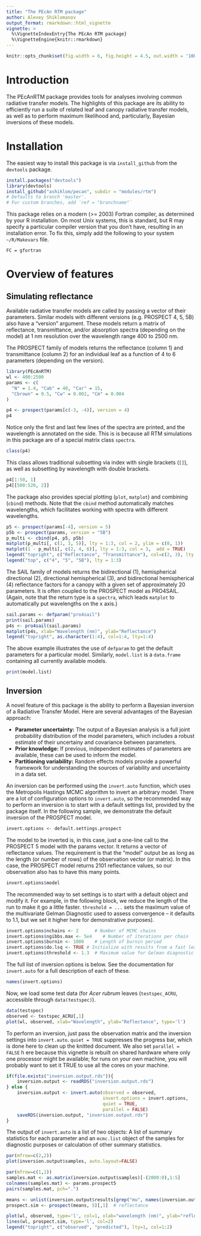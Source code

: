```yaml
---
title: "The PEcAn RTM package"
author: Alexey Shiklomanov
output_format: rmarkdown::html_vignette
vignette: >
  %\VignetteIndexEntry{The PEcAn RTM package}
  %\VignetteEngine{knitr::rmarkdown}
---
```


```r
knitr::opts_chunk$set(fig.width = 6, fig.height = 4.5, out.width = '100%', dpi=60)
```

# Introduction

The PEcAnRTM package provides tools for analyses involving common radiative transfer models. The highlights of this package are its ability to efficiently run a suite of related leaf and canopy radiative transfer models, as well as to perform maximum likelihood and, particularly, Bayesian inversions of these models. 

# Installation
The easiest way to install this package is via `install_github` from the `devtools` package.

```r
install.packages("devtools")
library(devtools)
install_github("ashiklom/pecan", subdir = "modules/rtm")
# Defaults to branch 'master'. 
# For custom branches, add `ref = "branchname"`
```

This package relies on a modern (>= 2003) Fortran compiler, as determined by your R installation. On most Unix systems, this is standard, but R may specify a particular compiler version that you don't have, resulting in an installation error. To fix this, simply add the following to your system `~/R/Makevars` file.

```
FC = gfortran
```

# Overview of features

## Simulating reflectance

Available radiative transfer models are called by passing a vector of their parameters. Similar models with different versions (e.g. PROSPECT 4, 5, 5B) also have a "version" argument. These models return a matrix of reflectance, transmittance, and/or absorption spectra (depending on the model) at 1 nm resolution over the wavelength range 400 to 2500 nm.

The PROSPECT family of models returns the reflectance (column 1) and transmittance (column 2) for an individual leaf as a function of 4 to 6 parameters (depending on the version).

```r
library(PEcAnRTM)
wl <- 400:2500
params <- c(
  "N" = 1.4, "Cab" = 40, "Car" = 15,
  "Cbrown" = 0.5, "Cw" = 0.002, "Cm" = 0.004
)

p4 <- prospect(params[c(-3, -4)], version = 4)
p4
```

Notice only the first and last few lines of the spectra are printed, and the wavelength is annotated on the side.
This is is because all RTM simulations in this package are of a special matrix class `spectra`.

```r
class(p4)
```

This class allows traditional subsetting via index with single brackets (`[]`), as well as subsetting by wavelength with double brackets.

```r
p4[1:50, 1]
p4[[500:520, 2]]
```

The package also provides special plotting (`plot`, `matplot`) and combining (`cbind`) methods. Note that the `cbind` method automatically matches wavelengths, which facilitates working with spectra with different wavelengths.

```r
p5 <- prospect(params[-4], version = 5)
p5b <- prospect(params, version = "5B")
p_multi <- cbind(p4, p5, p5b)
matplot(p_multi[, c(1, 3, 5)], lty = 1:3, col = 2, ylim = c(0, 1))
matplot(1 - p_multi[, c(2, 4, 6)], lty = 1:3, col = 3,  add = TRUE)
legend("topright", c("Reflectance", "Transmittance"), col=c(2, 3), lty = 1)
legend("top", c("4", "5", "5B"), lty = 1:3)
```

The SAIL family of models returns the bidirectional (1), hemispherical directional (2), directional hemispherical (3), and bidirectional hemispherical (4) reflectance factors for a canopy with a given set of approximately 20 parameters. It is often coupled to the PROSPECT model as PRO4SAIL. (Again, note that the return type is a `spectra`, which leads `matplot` to automatically put wavelengths on the x axis.)

```r
sail.params <- defparam("pro4sail")
print(sail.params)
p4s <- pro4sail(sail.params)
matplot(p4s, xlab="Wavelength (nm)", ylab="Reflectance")
legend("topright", as.character(1:4), col=1:4, lty=1:4)
```

The above example illustrates the use of `defparam` to get the default parameters for a particular model. Similarly, `model.list` is a `data.frame` containing all currently available models.

```r
print(model.list)
```


## Inversion

A novel feature of this package is the ability to perform a Bayesian inversion of a Radiative Transfer Model. Here are several advantages of the Bayesian approach:

* **Parameter uncertainty:** The output of a Bayesian analysis is a full joint probability distribution of the model parameters, which includes a robust estimate of their uncertainy and covariance between parameters.
* **Prior knowledge:** If previous, independent estimates of parameters are available, these can be used to inform the model.
* **Partitioning variability:** Random effects models provide a powerful framework for understanding the sources of variability and uncertainty in a data set.

An inversion can be performed using the `invert.auto` function, which uses the Metropolis Hastings MCMC algorithm to invert an arbitrary model. There are a lot of configuration options to `invert.auto`, so the recommended way to perform an inversion is to start with a default settings list, provided by the package itself. In the following sample, we demonstrate the default inversion of the PROSPECT model.

```r
invert.options <- default.settings.prospect
```

The model to be inverted is, in this case, just a one-line call to the PROSPECT 5 model with the params vector. It returns a vector of reflectance values. The requirement is that the "model" output be as long as the length (or number of rows) of the observation vector (or matrix). In this case, the PROSPECT model returns 2101 reflectance values, so our observation also has to have this many points.

```r
invert.options$model
```

The recommended way to set settings is to start with a default object and modify it. For example, in the following block, we reduce the length of the run to make it go a little faster. `threshold = ...` sets the maximum value of the multivariate Gelman Diagnostic used to assess convergence -- it defaults to 1.1, but we set it higher here for demonstrative purposes).

```r
invert.options$nchains <- 2      # Number of MCMC chains
invert.options$ngibbs.max <- 5e4    # Number of iterations per chain
invert.options$burnin <- 1000    # Length of burnin period
invert.options$do.lsq <- TRUE # Initialize with results from a fast least-squares optimization algorithm
invert.options$threshold <- 1.3  # Maximum value for Gelman diagnostic
```

The full list of inversion options is below. See the documentation for `invert.auto` for a full description of each of these.

```r
names(invert.options)
```

Now, we load some test data (for _Acer rubrum_ leaves (`testspec_ACRU`, accessible through `data(testspec)`).

```r
data(testspec)
observed <- testspec_ACRU[,1]
plot(wl, observed, xlab="Wavelength", ylab="Reflectance", type='l')
```

To perform an inversion, just pass the observation matrix and the inversion settings into `invert.auto`. `quiet = TRUE` 
suppresses the progress bar, which is done here to clean up the knitted document. We also set `parallel = FALSE` h
ere because this vignette is rebuilt on shared hardware where only one processor might be available;
 for runs on your own machine, you will probably want to set it TRUE to use all the cores on your machine.

```r
if(file.exists("inversion.output.rds")){
    inversion.output <- readRDS("inversion.output.rds")
} else {
    inversion.output <- invert.auto(observed = observed,
                                    invert.options = invert.options,
                                    quiet = TRUE,
                                    parallel = FALSE)  
    saveRDS(inversion.output, "inversion.output.rds")
}
```

The output of `invert.auto` is a list of two objects: A list of summary statistics for each parameter and an `mcmc.list` object of the samples for diagnostic purposes or calculation of other summary statistics. 


```r
par(mfrow=c(2,2))
plot(inversion.output$samples, auto.layout=FALSE)

par(mfrow=c(1,1))
samples.mat <- as.matrix(inversion.output$samples)[-(2000:0),1:5]
colnames(samples.mat) <- params.prospect5
pairs(samples.mat, pch=".")

means <- unlist(inversion.output$results[grep("mu", names(inversion.output$results))])[1:5]
prospect.sim <- prospect(means, 5)[,1]  # reflectance

plot(wl, observed, type='l', col=1, xlab="wavelength (nm)", ylab="reflectance")
lines(wl, prospect.sim, type='l', col=2)
legend("topright", c("observed", "predicted"), lty=1, col=1:2)

```
